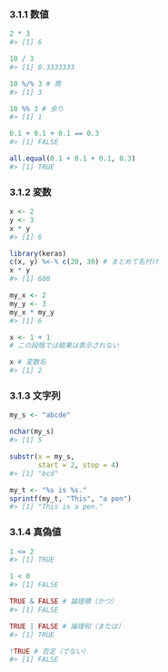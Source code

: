 ### 3.1.1 数値

```r
2 * 3
#> [1] 6
```

```r
10 / 3
#> [1] 0.3333333
```

```r
10 %/% 3 # 商
#> [1] 3

10 %% 3 # 余り
#> [1] 1
```

```r
0.1 + 0.1 + 0.1 == 0.3
#> [1] FALSE

all.equal(0.1 + 0.1 + 0.1, 0.3)
#> [1] TRUE
```

### 3.1.2 変数

```r
x <- 2
y <- 3
x * y
#> [1] 6

library(keras)
c(x, y) %<-% c(20, 30) # まとめて名付け
x * y
#> [1] 600
```

```r
my_x <- 2
my_y <- 3
my_x * my_y
#> [1] 6
```

```r
x <- 1 + 1
# この段階では結果は表示されない

x # 変数名
#> [1] 2
```

### 3.1.3 文字列

```r
my_s <- "abcde"
```

```r
nchar(my_s)
#> [1] 5
```

```r
substr(x = my_s,
       start = 2, stop = 4)
#> [1] "bcd"
```

```r
my_t <- "%s is %s."
sprintf(my_t, "This", "a pen")
#> [1] "This is a pen."
```

### 3.1.4 真偽値

```r
1 <= 2
#> [1] TRUE

1 < 0
#> [1] FALSE
```

```r
TRUE & FALSE # 論理積（かつ）
#> [1] FALSE

TRUE | FALSE # 論理和（または）
#> [1] TRUE

!TRUE # 否定（でない）
#> [1] FALSE
```

